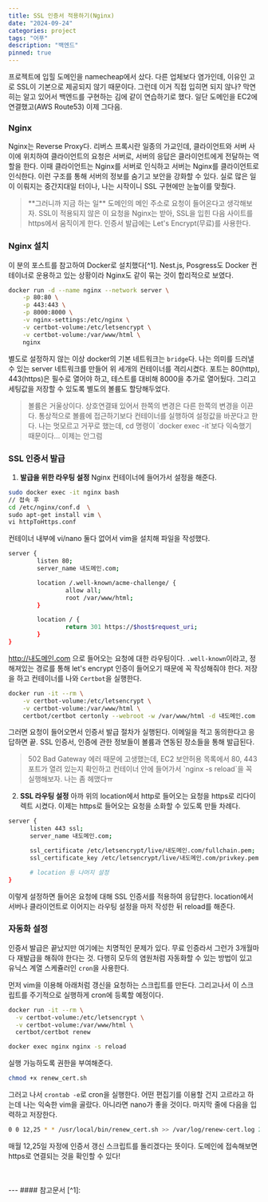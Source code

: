 ```yaml
---
title: SSL 인증서 적용하기(Nginx)
date: "2024-09-24"
categories: project
tags: "어푸"
description: "백엔드"
pinned: true
---
```

<HeadingNavigator />

프로젝트에 입힐 도메인을 namecheap에서 샀다. 다른 업체보다 염가인데, 이유인 고로 SSL이 기본으로 제공되지 않기 때문이다. 그런데 이거 직접 입히면 되지 않나? 막연히는 알고 있어서 백엔드를 구현하는 김에 같이 연습하기로 했다. 일단 도메인을 EC2에 연결했고(AWS Route53) 이제 그다음.

### Nginx

Nginx는 Reverse Proxy다. 리버스 프록시란 일종의 가교인데, 클라이언트와 서버 사이에 위치하여 클라이언트의 요청은 서버로, 서버의 응답은 클라이언트에게 전달하는 역할을 한다. 이때 클라이언트는 Nginx를 서버로 인식하고 서버는 Nginx를 클라이언트로 인식한다. 이런 구조를 통해 서버의 정보를 숨기고 보안을 강화할 수 있다. 실로 많은 일이 이뤄지는 중간지대일 터이나, 나는 시작이니 SSL 구현에만 눈높이를 맞췄다.

> <label className="orange" />
> **그러니까 지금 하는 일**
> 도메인의 메인 주소로 요청이 들어온다고 생각해보자. SSL이 적용되지 않은 이 요청을 Nginx는 받아, SSL을 입힌 다음 사이트를 https에서 움직이게 한다. 인증서 발급에는 Let's Encrypt(무료)를 사용한다.


### Nginx 설치

이 분의 포스트를 참고하여 Docker로 설치했다[^1].
Nest.js, Posgress도 Docker 컨테이너로 운용하고 있는 상황이라 Nginx도 같이 묶는 것이 합리적으로 보였다.

```bash
docker run -d --name nginx --network server \
	-p 80:80 \
    -p 443:443 \
    -p 8000:8000 \
    -v nginx-settings:/etc/nginx \
    -v certbot-volume:/etc/letsencrypt \
    -v certbot-volume:/var/www/html \
    nginx
```

별도로 설정하지 않는 이상 docker의 기본 네트워크는 `bridge`다. 나는 의미를 드러낼 수 있는 server 네트워크를 만들어 위 세개의 컨테이너를 격리시켰다.
포트는 80(http), 443(https)은 필수로 열어야 하고, 테스트를 대비해 8000을 추가로 열어뒀다. 그리고 세팅값을 저장할 수 있도록 별도의 볼륨도 할당해두었다.

> <label className="red" />
> 볼륨은 거울상이다. 상호연결돼 있어서 한쪽의 변경은 다른 한쪽의 변경을 이끈다. 통상적으로 볼륨에 접근하기보다 컨테이너를 실행하여 설정값을 바꾼다고 한다. 나는 멋모르고 거꾸로 했는데, cd 명령이 `docker exec -it`보다 익숙했기 때문이다... 이제는 안그럼

### SSL 인증서 발급
1. **발급을 위한 라우팅 설정**
Nginx 컨테이너에 들어가서 설정을 해준다.
```bash
sudo docker exec -it nginx bash
// 접속 후
cd /etc/nginx/conf.d  \
sudo apt-get install vim \
vi httpToHttps.conf
```
컨테이너 내부에 vi/nano 둘다 없어서 vim을 설치해 파일을 작성했다.

```bash
server {
        listen 80;
        server_name 내도메인.com;

        location /.well-known/acme-challenge/ {
                allow all;
                root /var/www/html;
        }

        location / {
                return 301 https://$host$request_uri;
        }
}
```
http://내도메인.com 으로 들어오는 요청에 대한 라우팅이다. `.well-known`이라고, 정해져있는 경로를 통해 let's encrypt 인증이 들어오기 때문에 꼭 작성해줘야 한다. 저장을 하고 컨테이너를 나와 `Certbot`을 실행한다.

```bash
docker run -it --rm \
    -v certbot-volume:/etc/letsencrypt \
    -v certbot-volume:/var/www/html \
    certbot/certbot certonly --webroot -w /var/www/html -d 내도메인.com
```
그러면 요청이 들어오면서 인증서 발급 절차가 실행된다. 이메일을 적고 동의한다고 응답하면 끝. SSL 인증서, 인증에 관한 정보들이 볼륨과 연동된 장소들을 통해 발급된다.

> <label className="red" />
> 502 Bad Gateway 에러 때문에 고생했는데, EC2 보안허용 목록에서 80, 443 포트가 열려 있는지 확인하고 컨테이너 안에 들어가서 `nginx -s reload`을 꼭 실행해보자. 나는 좀 헤맸다ㅠ

2. **SSL 라우팅 설정**
아까 위의 location에서 http로 들어오는 요청을 https로 리다이렉트 시켰다. 이제는 https로 들어오는 요청을 소화할 수 있도록 만들 차례다.
```bash conf.d/내어플.conf
server {
      listen 443 ssl;
      server_name 내도메인.com;

      ssl_certificate /etc/letsencrypt/live/내도메인.com/fullchain.pem;
      ssl_certificate_key /etc/letsencrypt/live/내도메인.com/privkey.pem;

      # location 등 나머지 설정
}
```
이렇게 설정하면 들어온 요청에 대해 SSL 인증서를 적용하여 응답한다.
location에서 서버나 클라이언트로 이어지는 라우팅 설정을 마저 작성한 뒤 reload를 해준다.

### 자동화 설정
인증서 발급은 끝났지만 여기에는 치명적인 문제가 있다. 무료 인증라서 그런가 3개월마다 재발급을 해줘야 한다는 것. 다행히 모두의 염원처럼 자동화할 수 있는 방법이 있고 유닉스 계열 스케쥴러인 `cron`을 사용한다.

먼저 vim을 이용해 아래처럼 갱신을 요청하는 스크립트를 만든다. 그리고나서 이 스크립트를 주기적으로 실행하게 cron에 등록할 예정이다.

```bash /usr/local/bin/renew_cert.sh
docker run -it --rm \
  -v certbot-volume:/etc/letsencrypt \
  -v certbot-volume:/var/www/html \
  certbot/certbot renew

docker exec nginx nginx -s reload
```

실행 가능하도록 권한을 부여해준다.
```bash
chmod +x renew_cert.sh
```

그러고 나서 `crontab -e`로 cron을 실행한다. 어떤 편집기를 이용할 건지 고르라고 하는데 나는 익숙한 vim을 골랐다. 아니라면 nano가 좋을 것이다. 마지막 줄에 다음을 입력하고 저장한다.
```bash
0 0 12,25 * * /usr/local/bin/renew_cert.sh >> /var/log/renew-cert.log 2>&1
```

매월 12,25일 자정에 인증서 갱신 스크립트를 돌리겠다는 뜻이다.
도메인에 접속해보면 https로 연결되는 것을 확인할 수 있다!

<br/>
<br/>
---
#### 참고문서
[^1]: <Lnk text='여러 도메인의 Https 갱신 자동화' href='https://velog.io/@leestana01/Nginx-certbot-https%EB%B0%9C%EA%B8%89' />







